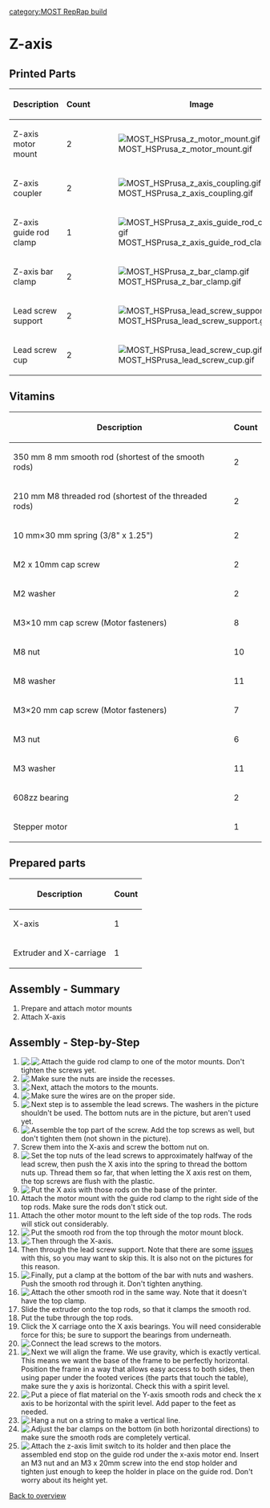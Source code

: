 {{MOST}}
[[category:MOST RepRap build]]
=Z-axis=
{{MOST RepRap Ed}}
==Printed Parts==
{| class="wikitable"
|-
! Description
! Count
! Image
|-
| Z-axis motor mount
| 2
| [[File:MOST_HSPrusa_z_motor_mount.gif]]
|-
| Z-axis coupler
| 2
| [[File:MOST_HSPrusa_z_axis_coupling.gif]]
|-
| Z-axis guide rod clamp
| 1
| [[File:MOST_HSPrusa_z_axis_guide_rod_clamp.gif]]
|-
| Z-axis bar clamp
| 2
| [[File:MOST_HSPrusa_z_bar_clamp.gif]]
|-
| Lead screw support
| 2
| [[File:MOST_HSPrusa_lead_screw_support.gif]]
|-
| Lead screw cup
| 2
| [[File:MOST_HSPrusa_lead_screw_cup.gif]]
|}

==Vitamins==
{| class="wikitable"
|-
! Description
! Count
|-
| 350 mm 8 mm smooth rod (shortest of the smooth rods)
| 2
|-
| 210 mm M8 threaded rod (shortest of the threaded rods)
| 2
|-
| 10 mm×30 mm spring (3/8" x 1.25")
| 2
|-
| M2 x 10mm cap screw
| 2
|-
| M2 washer
| 2
|-
| M3×10 mm cap screw (Motor fasteners)
| 8
|-
| M8 nut
| 10
|-
| M8 washer
| 11
|-
| M3×20 mm cap screw (Motor fasteners)
| 7
|-
| M3 nut
| 6
|-
| M3 washer
| 11
|-
| 608zz bearing
| 2
|-
| Stepper motor
| 1
|}

==Prepared parts==
{| class="wikitable"
|-
! Description
! Count
|-
| X-axis
| 1
|-
| Extruder and X-carriage
| 1
|}

==Assembly - Summary==
# Prepare and attach motor mounts
# Attach X-axis

==Assembly - Step-by-Step==
#[[Image:MOST_HSPrusa_z-axis_15.jpg|thumb|right|.]][[Image:MOST_HSPrusa_z-axis_14.jpg|thumb|right|.]]Attach the guide rod clamp to one of the motor mounts.  Don't tighten the screws yet.{{clear}}
#[[Image:MOST_HSPrusa_z-axis_13.jpg|thumb|right|.]]Make sure the nuts are inside the recesses.  {{clear}}
#[[Image:MOST_HSPrusa_z-axis_12.jpg|thumb|right|.]]Next, attach the motors to the mounts.{{clear}}
#[[Image:MOST_HSPrusa_z-axis_11.jpg|thumb|right|.]]Make sure the wires are on the proper side.  {{clear}}
#[[Image:MOST_HSPrusa_z-axis_0.jpg|thumb|right|.]]Next step is to assemble the lead screws.  The washers in the picture shouldn't be used.  The bottom nuts are in the picture, but aren't used yet.{{clear}}
#[[Image:MOST_HSPrusa_z-axis_1.jpg|thumb|right|.]]Assemble the top part of the screw.  Add the top screws as well, but don't tighten them (not shown in the picture).{{clear}}
#Screw them into the X-axis and screw the bottom nut on.
#[[Image:MOST_HSPrusa_z-axis_4a.jpg|thumb|right|.]]Set the top nuts of the lead screws to approximately halfway of the lead screw, then push the X axis into the spring to thread the bottom nuts up.  Thread them so far, that when letting the X axis rest on them, the top screws are flush with the plastic.{{clear}}
#[[Image:MOST_HSPrusa_z-axis_1a.jpg|thumb|right|.]]Put the X axis with those rods on the base of the printer.{{clear}}
#Attach the motor mount with the guide rod clamp to the right side of the top rods.  Make sure the rods don't stick out.
#Attach the other motor mount to the left side of the top rods.  The rods will stick out considerably.
#[[Image:MOST_HSPrusa_z-axis_3.jpg|thumb|right|.]]Put the smooth rod from the top through the motor mount block.  {{clear}}
#[[Image:MOST_HSPrusa_z-axis_5.jpg|thumb|right|.]]Then through the X-axis.  {{clear}}
#Then through the lead screw support.  Note that there are some [[RepRap_lead_screw_support_issues:MOST|issues]] with this, so you may want to skip this.  It is also not on the pictures for this reason.
#[[Image:MOST_HSPrusa_z-axis_4.jpg|thumb|right|.]]Finally, put a clamp at the bottom of the bar with nuts and washers.  Push the smooth rod through it.  Don't tighten anything.  {{clear}}
#[[Image:MOST_HSPrusa_z-axis_3a.jpg|thumb|right|.]]Attach the other smooth rod in the same way.  Note that it doesn't have the top clamp.{{clear}}
#Slide the extruder onto the top rods, so that it clamps the smooth rod.
#Put the tube through the top rods.
#Click the X carriage onto the X axis bearings.  You will need considerable force for this; be sure to support the bearings from underneath.
#[[Image:MOST_HSPrusa_alignment_5.jpg|thumb|right|.]]Connect the lead screws to the motors.  {{clear}}
#[[Image:MOST_HSPrusa_alignment_0.jpg|thumb|right|.]]Next we will align the frame.  We use gravity, which is exactly vertical.  This means we want the base of the frame to be perfectly horizontal.  Position the frame in a way that allows easy access to both sides, then using paper under the footed verices (the parts that touch the table), make sure the y axis is horizontal.  Check this with a spirit level.  {{clear}}
#[[Image:MOST_HSPrusa_alignment_1.jpg|thumb|right|.]]Put a piece of flat material on the Y-axis smooth rods and check the x axis to be horizontal with the spirit level.  Add paper to the feet as needed.{{clear}}
#[[Image:MOST_HSPrusa_alignment_3.jpg|thumb|right|.]]Hang a nut on a string to make a vertical line.{{clear}}
#[[Image:MOST_HSPrusa_alignment_4.jpg|thumb|right|.]]Adjust the bar clamps on the bottom (in both horizontal directions) to make sure the smooth rods are completely vertical.  {{clear}}
#[[Image:MOST_HSPrusa_z-axis_6a.jpg|thumb|right|.]]Attach the z-axis limit switch to its holder and then place the assembled end stop on the guide rod under the x-axis motor end. Insert an M3 nut and an M3 x 20mm screw into the end stop holder and tighten just enough to keep the holder in place on the guide rod.  Don't worry about its height yet.{{clear}}

[[MOST_RepRap_parallel_build_overview|Back to overview]]